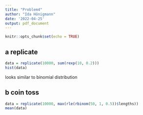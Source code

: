 ```yaml
---
title: "Problem4"
author: "Ida Hönigmann"
date: '2022-04-25'
output: pdf_document
---
```


```r
knitr::opts_chunk$set(echo = TRUE)
```

## a replicate

```r
data = replicate(10000, sum(rexp(10, 0.2)))
hist(data)
```
looks similar to binomial distribution

## b coin toss

```r
data = replicate(10000, max(rle(rbinom(50, 1, 0.5))$lengths))
mean(data)
```